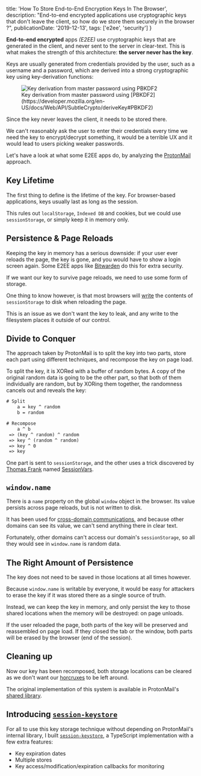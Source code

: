  title: 'How To Store End-to-End Encryption Keys In The Browser',
  description:
    "End-to-end encrypted applications use cryptographic keys that don't leave the client, so how do we store them securely in the browser ?",
  publicationDate: '2019-12-13',
  tags: ['e2ee', 'security']
}

**End-to-end encrypted** apps _(E2EE)_ use cryptographic keys that are generated in
the client, and never sent to the server in clear-text. This is what makes the
strength of this architecture: **the server never has the key**.

Keys are usually generated from credentials provided by the user, such as
a username and a password, which are derived into a strong cryptographic key using
key-derivation functions:

<figure>
  <img
    alt="Key derivation from master password using PBKDF2"
    src="https://raw.githubusercontent.com/47ng/session-keystore/master/img/key-derivation.png"
    srcSet="
    https://raw.githubusercontent.com/47ng/session-keystore/master/img/key-derivation.png 1x,
    https://raw.githubusercontent.com/47ng/session-keystore/master/img/key-derivation%402x.png 2x
    "
  />
  <figcaption>
    Key derivation from master password using
    [PBKDF2](https://developer.mozilla.org/en-US/docs/Web/API/SubtleCrypto/deriveKey#PBKDF2)
  </figcaption>
</figure>

Since the key never leaves the client, it needs to be stored there.

We can't reasonably ask the user to enter their credentials every time we need the
key to encrypt/decrypt something, it would be a terrible UX and it would lead to
users picking weaker passwords.

Let's have a look at what some E2EE apps do, by analyzing the
[ProtonMail](https://protonmail.com/) approach.

## Key Lifetime

The first thing to define is the lifetime of the key.
For browser-based applications, keys usually last as long as the session.

This rules out `localStorage`, `Indexed DB` and cookies, but we could use
`sessionStorage`, or simply keep it in memory only.

## Persistence & Page Reloads

Keeping the key in memory has a serious downside: if your user ever reloads
the page, the key is gone, and you would have to show a login screen again.
Some E2EE apps like [Bitwarden](https://bitwarden.com) do this for extra security.

If we want our key to survive page reloads, we need to use some form of storage.

One thing to know however, is that most browsers will
[write](https://security.stackexchange.com/questions/89937/is-html5-sessionstorage-secure-for-temporarily-storing-a-cryptographic-key)
the contents of `sessionStorage` to disk when reloading the page.

This is an issue as we don't want the key to leak, and any write to the
filesystem places it outside of our control.

## Divide to Conquer

The approach taken by ProtonMail is to split the key into two parts,
store each part using different techniques, and recompose the key on page load.

To split the key, it is XORed with a buffer of random bytes.
A copy of the original random data is going to be the other part,
so that both of them individually are random, but by XORing them together,
the randomness cancels out and reveals the key:

```txt
# Split
    a = key ^ random
    b = random

# Recompose
    a ^ b
 => (key ^ random) ^ random
 => key ^ (random ^ random)
 => key ^ 0
 => key
```

One part is sent to `sessionStorage`, and the other uses a trick discovered by
[Thomas Frank](https://www.thomasfrank.se) named
[SessionVars](https://www.thomasfrank.se/sessionvars.html).

## `window.name`

There is a `name` property on the global `window` object in the browser.
Its value persists across page reloads, but is not written to disk.

It has been used for [cross-domain communications](https://developer.mozilla.org/en-US/docs/Web/API/Window/name#Notes),
and because other domains can see its value, we can't send anything there in clear text.

Fortunately, other domains can't access our domain's `sessionStorage`,
so all they would see in `window.name` is random data.

## The Right Amount of Persistence

The key does not need to be saved in those locations at all times however.

Because `window.name` is writable by everyone, it would be easy for attackers
to erase the key if it was stored there as a single source of truth.

Instead, we can keep the key in memory, and only persist the key to those
shared locations when the memory will be destroyed: on page unloads.

If the user reloaded the page, both parts of the key will be preserved
and reassembled on page load. If they closed the tab or the window,
both parts will be erased by the browser (end of the session).

## Cleaning up

Now our key has been recomposed, both storage locations can be cleared
as we don't want our [horcruxes](https://harrypotter.fandom.com/wiki/Horcrux)
to be left around.

The original implementation of this system is available in ProtonMail's
[shared library](https://github.com/ProtonMail/proton-shared/blob/master/lib/helpers/secureSessionStorage.js#L7).

## Introducing [`session-keystore`](https://github.com/47ng/session-keystore)

<NpmPackage
  pkg="session-keystore"
  repo="47ng/session-keystore"
  accent="text-indigo-500"
  className="my-8"
/>

For all to use this key storage technique without depending on ProtonMail's
internal library, I built [`session-keystore`](https://github.com/47ng/session-keystore),
a TypeScript implementation with a few extra features:

- Key expiration dates
- Multiple stores
- Key access/modification/expiration callbacks for monitoring
